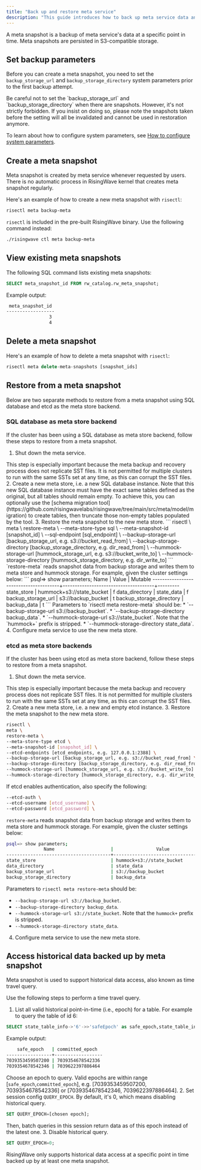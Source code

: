 ```yaml
---
title: "Back up and restore meta service"
description: "This guide introduces how to back up meta service data and restore from a backup."
---
```


A meta snapshot is a backup of meta service's data at a specific point in time. Meta snapshots are persisted in S3-compatible storage.

## Set backup parameters

Before you can create a meta snapshot, you need to set the `backup_storage_url` and `backup_storage_directory` system parameters prior to the first backup attempt.

<Warning>
Be careful not to set the `backup_storage_url` and `backup_storage_directory` when there are snapshots. However, it's not strictly forbidden. If you insist on doing so, please note the snapshots taken before the setting will all be invalidated and cannot be used in restoration anymore.
</Warning>

To learn about how to configure system parameters, see [How to configure system parameters](/operate/view-configure-system-parameters#how-to-configure-system-parameters).

## Create a meta snapshot

Meta snapshot is created by meta service whenever requested by users. There is no automatic process in RisingWave kernel that creates meta snapshot regularly.

Here's an example of how to create a new meta snapshot with `risectl`:

```bash
risectl meta backup-meta
```

`risectl` is included in the pre-built RisingWave binary. Use the following command instead:

```bash
./risingwave ctl meta backup-meta
```

## View existing meta snapshots

The following SQL command lists existing meta snapshots:

```sql
SELECT meta_snapshot_id FROM rw_catalog.rw_meta_snapshot;
```

Example output:

```bash
 meta_snapshot_id
------------------
                3
                4
```

## Delete a meta snapshot

Here's an example of how to delete a meta snapshot with `risectl`:

```sql
risectl meta delete-meta-snapshots [snapshot_ids]
```

## Restore from a meta snapshot

Below are two separate methods to restore from a meta snapshot using SQL database and etcd as the meta store backend.

### SQL database as meta store backend

If the cluster has been using a SQL database as meta store backend, follow these steps to restore from a meta snapshot.

1. Shut down the meta service.
<Note>
This step is especially important because the meta backup and recovery process does not replicate SST files. It is not permitted for multiple clusters to run with the same SSTs set at any time, as this can corrupt the SST files.
</Note>
2. Create a new meta store, i.e. a new SQL database instance.
Note that this new SQL database instance must have the exact same tables defined as the original, but all tables should remain empty. To achieve this, you can optionally use the [schema migration tool](https://github.com/risingwavelabs/risingwave/tree/main/src/meta/model/migration) to create tables, then truncate those non-empty tables populated by the tool.
3. Restore the meta snapshot to the new meta store.
```
risectl \
meta \
restore-meta \
--meta-store-type sql \
--meta-snapshot-id [snapshot_id] \
--sql-endpoint [sql_endpoint] \
--backup-storage-url [backup_storage_url, e.g. s3://bucket_read_from] \
--backup-storage-directory [backup_storage_directory, e.g. dir_read_from] \
--hummock-storage-url [hummock_storage_url, e.g. s3://bucket_write_to] \
--hummock-storage-directory [hummock_storage_directory, e.g. dir_write_to]
```
`restore-meta` reads snapshot data from backup storage and writes them to meta store and hummock storage.
For example, given the cluster settings below:
```
psql=> show parameters;
              Name                     |                Value                 | Mutable
---------------------------------------+--------------------------------------+---------
state_store                            | hummock+s3://state_bucket            | f
data_directory                         | state_data                           | f
backup_storage_url                     | s3://backup_bucket                   | t
backup_storage_directory               | backup_data                          | t
```
Parameters to `risectl meta restore-meta` should be:
   * `--backup-storage-url s3://backup_bucket`.
   * `--backup-storage-directory backup_data`.
   * `--hummock-storage-url s3://state_bucket`. Note that the `hummock+` prefix is stripped.
   * `--hummock-storage-directory state_data`.
4. Configure meta service to use the new meta store.

### etcd as meta store backends

If the cluster has been using etcd as meta store backend, follow these steps to restore from a meta snapshot.

1. Shut down the meta service.
<Note>
This step is especially important because the meta backup and recovery process does not replicate SST files. It is not permitted for multiple clusters to run with the same SSTs set at any time, as this can corrupt the SST files.
</Note>
2. Create a new meta store, i.e. a new and empty etcd instance.
3. Restore the meta snapshot to the new meta store.

```bash
risectl \
meta \
restore-meta \
--meta-store-type etcd \
--meta-snapshot-id [snapshot_id] \
--etcd-endpoints [etcd_endpoints, e.g. 127.0.0.1:2388] \
--backup-storage-url [backup_storage_url, e.g. s3://bucket_read_from] \
--backup-storage-directory [backup_storage_directory, e.g. dir_read_from] \
--hummock-storage-url [hummock_storage_url, e.g. s3://bucket_write_to] \
--hummock-storage-directory [hummock_storage_directory, e.g. dir_write_to]
```
If etcd enables authentication, also specify the following:
```bash
--etcd-auth \
--etcd-username [etcd_username] \
--etcd-password [etcd_password] \
```
`restore-meta` reads snapshot data from backup storage and writes them to meta store and hummock storage.
For example, given the cluster settings below:
```bash
psql=> show parameters;
              Name                     |                Value                 | Mutable
---------------------------------------+--------------------------------------+---------
state_store                            | hummock+s3://state_bucket            | f
data_directory                         | state_data                           | f
backup_storage_url                     | s3://backup_bucket                   | t
backup_storage_directory               | backup_data                          | t
```
Parameters to `risectl meta restore-meta` should be:
   * `--backup-storage-url s3://backup_bucket`.
   * `--backup-storage-directory backup_data`.
   * `--hummock-storage-url s3://state_bucket`. Note that the `hummock+` prefix is stripped.
   * `--hummock-storage-directory state_data`.
4. Configure meta service to use the new meta store.

## Access historical data backed up by meta snapshot

Meta snapshot is used to support historical data access, also known as time travel query.

Use the following steps to perform a time travel query.

1. List all valid historical point-in-time (i.e., epoch) for a table. For example to query the table of id 6:
```sql
SELECT state_table_info->'6'->>'safeEpoch' as safe_epoch,state_table_info->'6'->>'committedEpoch' committed_epoch from rw_meta_snapshot;
```
Example output:
```bash
    safe_epoch   | committed_epoch
-----------------+------------------
7039353459507200 | 7039354678542336
7039354678542346 | 7039622397886464
```
Choose an epoch to query. Valid epochs are within range \[`safe_epoch`,`committed_epoch`\], e.g. \[7039353459507200, 7039354678542336\] or \[7039354678542346, 7039622397886464\].
2. Set session config `QUERY_EPOCH`. By default, it's 0, which means disabling historical query.
```sql
SET QUERY_EPOCH=[chosen epoch];
```
Then, batch queries in this session return data as of this epoch instead of the latest one.
3. Disable historical query.
```sql
SET QUERY_EPOCH=0;
```

<Note>
RisingWave only supports historical data access at a specific point in time backed up by at least one meta snapshot.
</Note>
